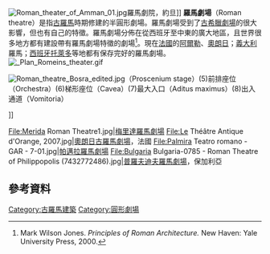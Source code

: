 [[Image:Roman_theater_of_Amman_01.jpg|thumb]]羅馬劇院，約旦]]
'''羅馬劇場'''（Roman theatre）是指[[古羅馬|古羅馬]]時期修建的半圓形劇場。羅馬劇場受到了[[古希臘戲劇#建築|古希臘劇場]]的很大影響，但也有自己的特徵。羅馬劇場分佈在從西班牙至中東的廣大地區，且世界很多地方都有建設帶有羅馬劇場特徵的劇場<ref name="Jones">Mark Wilson Jones. ''Principles of Roman Architecture.'' New Haven: Yale University Press, 2000. </ref>。現在[[法国|法國]]的[[阿爾勒|阿爾勒]]、[[奥朗日|奧朗日]]；[[意大利|義大利]]羅馬；[[西班牙|西班牙]][[托萊多_(西班牙)|托萊多]]等地都有保存完好的羅馬劇場。
[[File:_Plan_Romeins_theater.gif|thumb]]

[[File:Roman_theatre_Bosra_edited.jpg|thumb]]（Proscenium stage）(5)前排座位（Orchestra）(6)梯形座位（Cavea）(7)最大入口（Aditus maximus）(8)出入通道（Vomitoria）

]]

<gallery class="center" widths="180" heights="160">
File:Merida Roman Theatre1.jpg|[[梅里達羅馬劇場|梅里達羅馬劇場]]
File:Le Théâtre Antique d'Orange, 2007.jpg|[[奧朗日古羅馬劇場|奧朗日古羅馬劇場]]，法國
File:Palmira Teatro romano - GAR - 7-01.jpg|[[帕邁拉羅馬劇場|帕邁拉羅馬劇場]]
File:Bulgaria Bulgaria-0785 - Roman Theatre of Philippopolis (7432772486).jpg|[[普羅夫迪夫羅馬劇場|普羅夫迪夫羅馬劇場]]，保加利亞
</gallery>

==參考資料==
{{Reflist}}
[[Category:古羅馬建築|Category:古羅馬建築]]
[[Category:圓形劇場|Category:圓形劇場]]
{{Struct-stub}}
